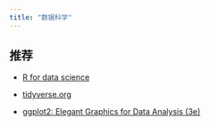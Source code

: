 ```yaml
---
title: "数据科学"
---
```


## 推荐

-   [R for data science](https://r4ds.hadley.nz/)

-   [tidyverse.org](https://www.tidyverse.org/)

```{=html}
<!-- -->
```
-   [ggplot2: Elegant Graphics for Data Analysis (3e)](https://ggplot2-book.org/)
